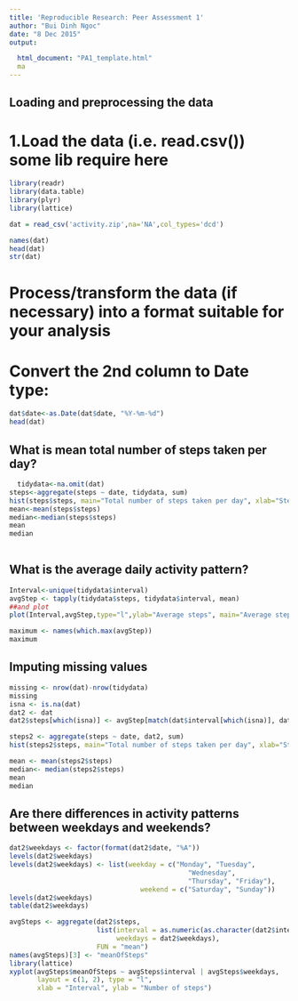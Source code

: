 ```yaml
---
title: 'Reproducible Research: Peer Assessment 1'
author: "Bui Dinh Ngoc"
date: "8 Dec 2015"
output:

  html_document: "PA1_template.html"
  ma
---
```



## Loading and preprocessing the data
# 1.Load the data (i.e. read.csv()) some lib require here
```r

library(readr)
library(data.table)
library(plyr)
library(lattice)

dat = read_csv('activity.zip',na='NA',col_types='dcd')

names(dat)
head(dat)
str(dat)

```
# Process/transform the data (if necessary) into a format suitable for your analysis
# Convert the 2nd column to Date type:   

```r
dat$date<-as.Date(dat$date, "%Y-%m-%d")
head(dat)
```

## What is mean total number of steps taken per day?

```r
  tidydata<-na.omit(dat)
steps<-aggregate(steps ~ date, tidydata, sum)
hist(steps$steps, main="Total number of steps taken per day", xlab="Steps per Day", col="green")
mean<-mean(steps$steps)
median<-median(steps$steps)
mean
median
  
```


## What is the average daily activity pattern?
```r
Interval<-unique(tidydata$interval)
avgStep <- tapply(tidydata$steps, tidydata$interval, mean)
##and plot
plot(Interval,avgStep,type="l",ylab="Average steps", main="Average steps per interval")

maximum <- names(which.max(avgStep))
maximum
```
## Imputing missing values
```r
missing <- nrow(dat)-nrow(tidydata)
missing
isna <- is.na(dat)
dat2 <- dat
dat2$steps[which(isna)] <- avgStep[match(dat$interval[which(isna)], dat$interval)]

steps2 <- aggregate(steps ~ date, dat2, sum)
hist(steps2$steps, main="Total number of steps taken per day", xlab="Steps per Day", col="green")

mean <- mean(steps2$steps)
median<- median(steps2$steps)
mean
median

```

## Are there differences in activity patterns between weekdays and weekends?
```r



dat2$weekdays <- factor(format(dat2$date, "%A"))
levels(dat2$weekdays)
levels(dat2$weekdays) <- list(weekday = c("Monday", "Tuesday",
                                             "Wednesday", 
                                             "Thursday", "Friday"),
                                 weekend = c("Saturday", "Sunday"))
levels(dat2$weekdays)
table(dat2$weekdays)

avgSteps <- aggregate(dat2$steps, 
                      list(interval = as.numeric(as.character(dat2$interval)), 
                           weekdays = dat2$weekdays),
                      FUN = "mean")
names(avgSteps)[3] <- "meanOfSteps"
library(lattice)
xyplot(avgSteps$meanOfSteps ~ avgSteps$interval | avgSteps$weekdays, 
       layout = c(1, 2), type = "l", 
       xlab = "Interval", ylab = "Number of steps")

```